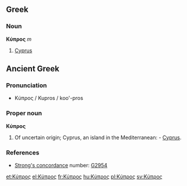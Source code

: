 ==Greek==
===Noun===
'''Κύπρος''' ''m''

#[[Cyprus]]

==Ancient Greek==

===Pronunciation===
*Κύπρος /  Kupros / koo'-pros

===Proper noun===
'''Κύπρος'''

#Of uncertain origin; Cyprus, an island in the Mediterranean: - [[Cyprus]].

===References===
*[[Strong's concordance]] number:  [http://www.biblestudytools.net/Lexicons/Greek/grk.cgi?number=2954&version=kjv G2954]

[[et:Κύπρος]]
[[el:Κύπρος]]
[[fr:Κύπρος]]
[[hu:Κύπρος]]
[[pl:Κύπρος]]
[[sv:Κύπρος]]